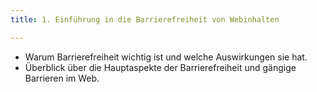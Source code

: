```yaml
---
title: 1. Einführung in die Barrierefreiheit von Webinhalten

---
```


- Warum Barrierefreiheit wichtig ist und welche Auswirkungen sie hat.  
- Überblick über die Hauptaspekte der Barrierefreiheit und gängige Barrieren im Web.
